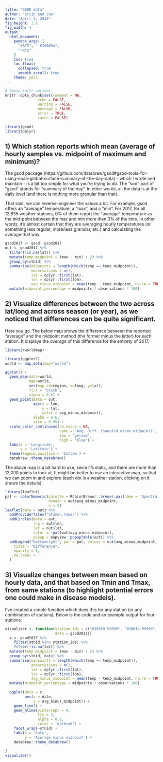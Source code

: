 ```yaml
---
title: "GSOD data"
author: "Krijn and Joe"
date: "April 3, 2018"
fig_height: 2.6
fig_width: 4
output:
  html_document:
    pandoc_args: [
      "+RTS", "-K16000m",
      "-RTS"
    ]
    toc: true
    toc_float:
      collapsed: true
      smooth_scroll: true
    theme: yeti
---
```


```r
# Basic knitr options
knitr::opts_chunk$set(comment = NA, 
               echo = FALSE, 
               warning = FALSE, 
               message = FALSE, 
               error = TRUE, 
               cache = FALSE)
```

```r
library(gsod)
library(dplyr)
```

## 1) Which station reports which mean (average of hourly samples vs. midpoint of maximum and minimum)?

The gsod package (https://github.com/databrew/gsod#gsod-tools-for-using-noaa-global-surface-summary-of-the-day-data) - which I wrote and maintain - is a bit too simple for what you're trying to do. The "sod" part of "gsod" stands for "summary of the day". In other words, all the data is at the daily level (and there is nothing more granular than that). 

That said, we can reverse-engineer the values a bit. For example, gsod offers an "average" temperature, a "max", and a "min". For 2017, for all 12,835 weather stations, 0% of them report the "average" temperature as the mid-point between the max and min more than 3% of the time. In other words, it's almost certain that they are averaging hourly temperatures (or something less regular, more/less granular, etc.) and calculating the average that way.

```r
gsod2017 <- gsod::gsod2017
out <- gsod2017 %>%
  filter(!is.na(lat)) %>%
  mutate(temp_midpoint = (max - min) / 2) %>%
  group_by(stnid) %>%
  summarise(midpoints = length(which(temp == temp_midpoint)),
            observations = n(),
            lat = dplyr::first(lat),
            lon = dplyr::first(lon),
            avg_minus_midpoint = mean(temp - temp_midpoint, na.rm = TRUE)) %>%
  mutate(midpoint_percentage = midpoints / observations * 100)
```



## 2) Visualize differences between the two across lat/long and across season (or year), as we noticed that differences can be quite significant.

Here you go. The below map shows the difference between the reported "average" and the midpoint method (the former minus the latter) for each station. It displays the _average_ of this difference for the entirety of 2017.

```r
library(rworldmap)

library(ggplot2)
world <- map_data(map="world")

ggplot() + 
  geom_map(data=world, 
           map=world,
           aes(map_id=region, x=long, y=lat),
           fill = 'black',
           alpha = 0.6) +
  geom_point(data = out,
             aes(x = lon,
                 y = lat,
                 color = avg_minus_midpoint),
             alpha = 0.6,
             size = 0.05) +
  scale_color_continuous(na.value = NA,
                         name = 'Avg. diff. (sampled minus midpoint)',
                         low = 'yellow',
                         high = 'blue') +
  labs(x = 'Longitude',
       y = 'Latitude') +
  theme(legend.position = 'bottom') +
  databrew::theme_databrew()
```

The above map is a bit hard to use, since it's static, and there are more than 12,000 points to look at. It might be better to use an interactive map, so that we can zoom in and explore (each dot is a weather station, clicking on it shows the details):

```r
library(leaflet)
pal <- colorNumeric(palette = RColorBrewer::brewer.pal(name = 'Spectral', n = 9),
                    domain = out$avg_minus_midpoint,
                    n = 9)
leaflet(data = out) %>%
  addProviderTiles('Stamen.Toner') %>%
  addCircles(data = out,
             lng = out$lon,
             lat = out$lat,
             color = ~pal(out$avg_minus_midpoint),
             popup = mapview::popupTable(out)) %>%
  addLegend("bottomright", pal = pal, values = out$avg_minus_midpoint,
    title = "Difference",
    opacity = 1,
    na.label = ''
  )
```

## 3) Visualize changes between mean based on hourly data, and that based on Tmin and Tmax, from same stations (to highlight potential errors one could make in disease models).

I've created a simple function which does this for any station (or any combination of stations). Below is the code and an example output for four stations.

```r
visualizer <- function(station_ids = c("010010-99999", "010014-99999", "010020-99999", "010030-99999"),
                       data = gsod2017){
  x <- gsod2017 %>%
    filter(stnid %in% station_ids) %>%
    filter(!is.na(lat)) %>%
  mutate(temp_midpoint = (max - min) / 2) %>%
  group_by(stnid, date) %>%
  summarise(midpoints = length(which(temp == temp_midpoint)),
            observations = n(),
            lat = dplyr::first(lat),
            lon = dplyr::first(lon),
            avg_minus_midpoint = mean(temp - temp_midpoint, na.rm = TRUE)) %>%
  mutate(midpoint_percentage = midpoints / observations * 100)
  
  ggplot(data = x,
         aes(x = date,
             y = avg_minus_midpoint)) +
    geom_line() +
    geom_hline(yintercept = 0,
               lty = 2,
               alpha = 0.8,
               color = 'darkred') +
    facet_wrap(~stnid) +
    labs(x = 'Date',
         y = 'Average minus midpoint') +
    databrew::theme_databrew()
  
}
visualizer()
```
